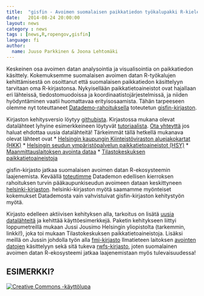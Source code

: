 ```yaml
---
title:  "gisfin - Avoimen suomalaisen paikkatiedon työkalupakki R-kielelle"
date:   2014-08-24 20:00:00
layout: news
category : news
tags : [news,R,ropengov,gisfin]
language: fi
author:
  name: Juuso Parkkinen & Joona Lehtomäki
---
```


Keskeinen osa avoimen datan analysointia ja visualisointia on paikkatiedon käsittely. Kokemuksemme suomalaisen avoimen datan R-työkalujen kehittämisestä on osoittanut että suomalaisen paikkatiedon käsittelyyn tarvitaan oma R-kirjastonsa. Nykyisellään paikkatietoaineistot ovat hajallaan eri lähteissä, tiedostomuodoissa ja koordinaatistojärjestelmissä, ja niiden hyödyntäminen vaatii huomattavaa erityisosaamista. Tähän tarpeeseen olemme nyt toteuttaneet [Datademo-rahoituksella](http://datademo.fi/) toteutetun [gisfin-kirjaston](https://github.com/rOpenGov/gisfin).

Kirjaston kehitysversio löytyy [githubista](https://github.com/rOpenGov/gisfin). Kirjastossa mukana olevat datalähteet lyhyine esimerkkeineen löytyvät [tutoriaalista](https://github.com/rOpenGov/helsinki/blob/master/vignettes/gisfin_tutorial.md). [Ota yhteyttä](http://louhos.github.io/contact.html) jos haluat ehdottaa uusia datalähteitä! Tärkeimmät tällä hetkellä mukanava olevat lähteet ovat
* [Helsingin kaupungin Kiinteistöviraston aluejakokartat (HKK)](http://ptp.hel.fi/avoindata/)
* [Helsingin seudun ympäristöpalvelun paikkatietoaineistot (HSY)](http://www.hsy.fi/seututieto/kaupunki/paikkatiedot/Sivut/Avoindata.aspx)
* [Maanmittauslaitoksen avointa dataa](http://www.maanmittauslaitos.fi/avoindata)
* [Tilastokeskuksen paikkatietoaineistoja](http://www.stat.fi/tup/rajapintapalvelut/index_en.html)

gisfin-kirjasto jatkaa suomalaisen avoimen datan R-ekosysteemin laajenemista. Keväällä [toteutimme](http://louhos.github.io/news/2014/06/11/helsinki-kirjasto/) Datademon edellisen kierroksen rahoituksen turvin pääkaupunkiseudun avoimeen dataan keskittyneen [helsinki-kirjaston](https://github.com/rOpenGov/helsinki). helsinki-kirjaston myötä saamamme myönteiset kokemukset Datademosta vain vahvistuivat gisfin-kirjaston kehitystyön myötä. 

Kirjasto edelleen aktiivisen kehityksen alla, tarkoitus on lisätä [uusia datalähteitä](https://github.com/rOpenGov/gisfin/blob/master/vignettes/todo-datasets.md) ja kehittää käyttöesimerkkejä. Paketin kehitykseen liittyi loppumetreillä mukaan Jussi Jousimo Helsingin yliopistolta (tarkemmin, linkki!), joka toi mukaan Tilastokeskuksen paikkatietoaineistoja. Lisäksi meillä on Jussin johdolla työn alla [fmi-kirjasto](https://github.com/rOpenGov/fmi) Ilmatieteen laitoksen [avointen datojen](https://ilmatieteenlaitos.fi/avoin-data) käsittelyyn sekä sitä tukeva [rwfs-kirjasto](https://github.com/rOpenGov/rwfs), joten suomalainen avoimen datan R-ekosysteemi jatkaa laajenemistaan myös tulevaisuudessa!

## ESIMERKKI?

<a rel="license" href="http://creativecommons.org/licenses/by/4.0/">
<img alt="Creative Commons -käyttölupa" style="border-width:0"
src="http://i.creativecommons.org/l/by/4.0/88x31.png" /> </a>